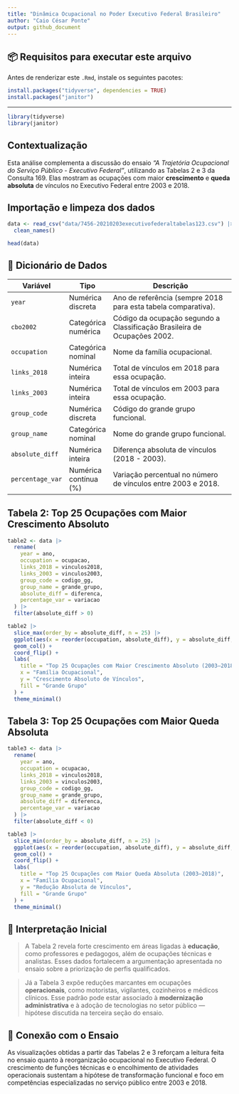 ```yaml
---
title: "Dinâmica Ocupacional no Poder Executivo Federal Brasileiro"
author: "Caio César Ponte"
output: github_document
---
```


## 📦 Requisitos para executar este arquivo

Antes de renderizar este `.Rmd`, instale os seguintes pacotes:

```r
install.packages("tidyverse", dependencies = TRUE)
install.packages("janitor")
```

---

```r
library(tidyverse)
library(janitor)
```

## Contextualização

Esta análise complementa a discussão do ensaio *“A Trajetória Ocupacional do Serviço Público - Executivo Federal”*, utilizando as Tabelas 2 e 3 da Consulta 169. Elas mostram as ocupações com maior **crescimento** e **queda absoluta** de vínculos no Executivo Federal entre 2003 e 2018.

## Importação e limpeza dos dados

```r
data <- read_csv("data/7456-20210203executivofederaltabelas123.csv") |>
  clean_names()

head(data)
```

## 📘 Dicionário de Dados

| Variável             | Tipo                  | Descrição                                                                 |
|----------------------|-----------------------|---------------------------------------------------------------------------|
| `year`               | Numérica discreta     | Ano de referência (sempre 2018 para esta tabela comparativa).            |
| `cbo2002`            | Categórica numérica   | Código da ocupação segundo a Classificação Brasileira de Ocupações 2002. |
| `occupation`         | Categórica nominal    | Nome da família ocupacional.                                             |
| `links_2018`         | Numérica inteira      | Total de vínculos em 2018 para essa ocupação.                            |
| `links_2003`         | Numérica inteira      | Total de vínculos em 2003 para essa ocupação.                            |
| `group_code`         | Numérica discreta     | Código do grande grupo funcional.                                        |
| `group_name`         | Categórica nominal    | Nome do grande grupo funcional.                                          |
| `absolute_diff`      | Numérica inteira      | Diferença absoluta de vínculos (2018 - 2003).                            |
| `percentage_var`     | Numérica contínua (%) | Variação percentual no número de vínculos entre 2003 e 2018.             |

## Tabela 2: Top 25 Ocupações com Maior Crescimento Absoluto

```r
table2 <- data |>
  rename(
    year = ano,
    occupation = ocupacao,
    links_2018 = vinculos2018,
    links_2003 = vinculos2003,
    group_code = codigo_gg,
    group_name = grande_grupo,
    absolute_diff = diferenca,
    percentage_var = variacao
  ) |>
  filter(absolute_diff > 0)

table2 |>
  slice_max(order_by = absolute_diff, n = 25) |>
  ggplot(aes(x = reorder(occupation, absolute_diff), y = absolute_diff, fill = group_name)) +
  geom_col() +
  coord_flip() +
  labs(
    title = "Top 25 Ocupações com Maior Crescimento Absoluto (2003–2018)",
    x = "Família Ocupacional",
    y = "Crescimento Absoluto de Vínculos",
    fill = "Grande Grupo"
  ) +
  theme_minimal()
```

## Tabela 3: Top 25 Ocupações com Maior Queda Absoluta

```r
table3 <- data |>
  rename(
    year = ano,
    occupation = ocupacao,
    links_2018 = vinculos2018,
    links_2003 = vinculos2003,
    group_code = codigo_gg,
    group_name = grande_grupo,
    absolute_diff = diferenca,
    percentage_var = variacao
  ) |>
  filter(absolute_diff < 0)

table3 |>
  slice_min(order_by = absolute_diff, n = 25) |>
  ggplot(aes(x = reorder(occupation, absolute_diff), y = absolute_diff, fill = group_name)) +
  geom_col() +
  coord_flip() +
  labs(
    title = "Top 25 Ocupações com Maior Queda Absoluta (2003–2018)",
    x = "Família Ocupacional",
    y = "Redução Absoluta de Vínculos",
    fill = "Grande Grupo"
  ) +
  theme_minimal()
```

## 🔎 Interpretação Inicial

> A Tabela 2 revela forte crescimento em áreas ligadas à **educação**, como professores e pedagogos, além de ocupações técnicas e analistas. Esses dados fortalecem a argumentação apresentada no ensaio sobre a priorização de perfis qualificados.

> Já a Tabela 3 expõe reduções marcantes em ocupações **operacionais**, como motoristas, vigilantes, cozinheiros e médicos clínicos. Esse padrão pode estar associado à **modernização administrativa** e à adoção de tecnologias no setor público — hipótese discutida na terceira seção do ensaio.

## 🔗 Conexão com o Ensaio

As visualizações obtidas a partir das Tabelas 2 e 3 reforçam a leitura feita no ensaio quanto à reorganização ocupacional no Executivo Federal. O crescimento de funções técnicas e o encolhimento de atividades operacionais sustentam a hipótese de transformação funcional e foco em competências especializadas no serviço público entre 2003 e 2018.